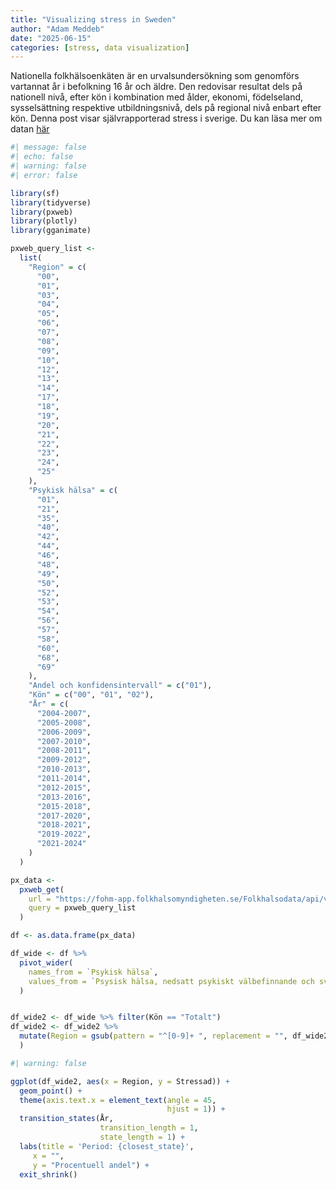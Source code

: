 ```yaml
---
title: "Visualizing stress in Sweden"
author: "Adam Meddeb"
date: "2025-06-15"
categories: [stress, data visualization]
---
```


Nationella folkhälsoenkäten är en urvalsundersökning som genomförs vartannat år i befolkning 16 år och äldre. Den redovisar resultat dels på nationell nivå, efter kön i kombination med ålder, ekonomi, födelseland, sysselsättning respektive utbildningsnivå, dels på regional nivå enbart efter kön. Denna post visar självrapporterad stress i sverige. Du kan läsa mer om datan [här]("https://www.folkhalsomyndigheten.se/folkhalsorapportering-statistik/om-vara-datainsamlingar/nationella-folkhalsoenkaten/")

```r
#| message: false
#| echo: false
#| warning: false
#| error: false

library(sf)
library(tidyverse)
library(pxweb)
library(plotly)
library(gganimate)

pxweb_query_list <-
  list(
    "Region" = c(
      "00",
      "01",
      "03",
      "04",
      "05",
      "06",
      "07",
      "08",
      "09",
      "10",
      "12",
      "13",
      "14",
      "17",
      "18",
      "19",
      "20",
      "21",
      "22",
      "23",
      "24",
      "25"
    ),
    "Psykisk hälsa" = c(
      "01",
      "21",
      "35",
      "40",
      "42",
      "44",
      "46",
      "48",
      "49",
      "50",
      "52",
      "53",
      "54",
      "56",
      "57",
      "58",
      "60",
      "68",
      "69"
    ),
    "Andel och konfidensintervall" = c("01"),
    "Kön" = c("00", "01", "02"),
    "År" = c(
      "2004-2007",
      "2005-2008",
      "2006-2009",
      "2007-2010",
      "2008-2011",
      "2009-2012",
      "2010-2013",
      "2011-2014",
      "2012-2015",
      "2013-2016",
      "2015-2018",
      "2017-2020",
      "2018-2021",
      "2019-2022",
      "2021-2024"
    )
  )

px_data <-
  pxweb_get(
    url = "https://fohm-app.folkhalsomyndigheten.se/Folkhalsodata/api/v1/sv/A_Folkhalsodata/B_HLV/dPsykhals/hlv1psyxreg.px",
    query = pxweb_query_list
  )

df <- as.data.frame(px_data)

df_wide <- df %>%
  pivot_wider(
    names_from = `Psykisk hälsa`,
    values_from = `Psysisk hälsa, nedsatt psykiskt välbefinnande och svår ångest efter region, kön och år`
  )


df_wide2 <- df_wide %>% filter(Kön == "Totalt")
df_wide2 <- df_wide2 %>%
  mutate(Region = gsub(pattern = "^[0-9]+ ", replacement = "", df_wide2$Region)
  )

```


```r
#| warning: false

ggplot(df_wide2, aes(x = Region, y = Stressad)) +
  geom_point() +
  theme(axis.text.x = element_text(angle = 45,
                                   hjust = 1)) +
  transition_states(År, 
                    transition_length = 1, 
                    state_length = 1) +
  labs(title = 'Period: {closest_state}',
     x = "",
     y = "Procentuell andel") +
  exit_shrink()
```





